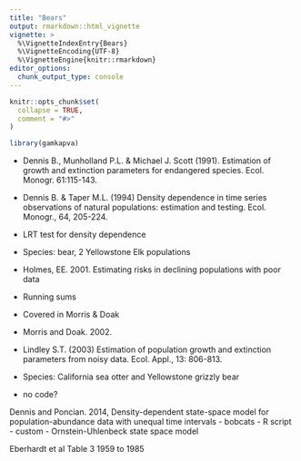 ```yaml
---
title: "Bears"
output: rmarkdown::html_vignette
vignette: >
  %\VignetteIndexEntry{Bears}
  %\VignetteEncoding{UTF-8}
  %\VignetteEngine{knitr::rmarkdown}
editor_options: 
  chunk_output_type: console
---
```


```r
knitr::opts_chunk$set(
  collapse = TRUE,
  comment = "#>"
)
```

```r
library(gamkapva)
```




* Dennis B., Munholland P.L. & Michael J. Scott (1991).  Estimation of growth and extinction parameters for endangered species. Ecol. Monogr. 61:115-143.

* Dennis B. & Taper M.L. (1994) Density dependence in time series observations of natural populations: estimation and testing. Ecol. Monogr., 64, 205-224.
- LRT test for density dependence
- Species: bear, 2 Yellowstone Elk populations

* Holmes, EE.  2001.  Estimating risks in declining populations with poor data
- Running sums
- Covered in Morris & Doak

* Morris and Doak.  2002.

* Lindley S.T. (2003) Estimation of population growth and extinction parameters from noisy data. Ecol. Appl., 13: 806-813.
- Species: California sea otter and Yellowstone
grizzly bear
- no code?


Dennis and Poncian.  2014,  Density-dependent state-space model for population-abundance
data with unequal time intervals
- bobcats
- R script - custom
- Ornstein-Uhlenbeck state space model

Eberhardt et al 
Table 3
1959 to 1985

```r

```


